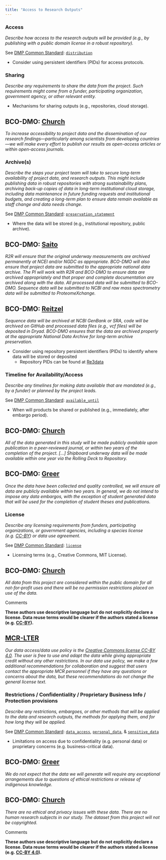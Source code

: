 ```yaml
---
title: "Access to Research Outputs"
---
```


### Access

*Describe how access to the research outputs will be provided (e.g., by publishing with a public domain license in a robust repository).  *

See [DMP Common Standard](https://github.com/RDA-DMP-Common/RDA-DMP-Common-Standard#dmp_table){target="_blank"}: [`distribution`](https://github.com/RDA-DMP-Common/RDA-DMP-Common-Standard#distribution_table){target="_blank"} 

-  Consider using persistent identifiers (PIDs) for access protocols. 


### Sharing

*Describe any requirements to share the data from the project. Such requirements might come from a funder, participating organization, government agency, or other relevant entity. *

-  Mechanisms for sharing outputs (e.g., repositories, cloud storage).

::: {.callout-note}
## BCO-DMO: [Church](../references_resources/works_cited.qmd){target="_blank"}
*To increase accessibility to project data and the dissemination of our research findings—particularly among scientists from developing countries—we will make every effort to publish our results as open-access articles or within open-access journals.*
:::

### Archive(s)

*Describe the steps your project team will take to secure long-term availability of project data, and research outputs. This might include publishing data in robust repositories with strong sustainability plans, archiving back-up copies of data in long-term institutional cloud storage, including data maintenance in future funding requests and institutional budgets, and creating a long-term plan to ensure data remain available as staff change and data needs change.  *

See [DMP Common Standard](https://github.com/RDA-DMP-Common/RDA-DMP-Common-Standard#dmp_table){target="_blank"}: [`preservation_statement`](https://github.com/RDA-DMP-Common/RDA-DMP-Common-Standard#dataset_preservation){target="_blank"} 

-  Where the data will be stored (e.g., institutional repository, public archive).

::: {.callout-note}
## BCO-DMO: [Saito](../references_resources/works_cited.qmd){target="_blank"}
*R2R will ensure that the original underway measurements are archived permanently at NCEI and/or NGDC as appropriate. BCO-DMO will also ensure that project data are submitted to the appropriate national data archive. The PI will work with R2R and BCO-DMO to ensure data are archived appropriately and that proper and complete documentation are archived along with the data. All processed data will be submitted to BCO-DMO. Sequence data will be submitted to NCBI and raw mass spectrometry data will be submitted to ProteomeXchange.*
:::
::: {.callout-note}   
## BCO-DMO: [Reitzel](../references_resources/works_cited.qmd){target="_blank"}
*Sequence data will be archived at NCBI GenBank or SRA, code will be archived on GitHub and processed data files (e.g., vcf files) will be deposited in Dryad. BCO-DMO ensures that the data are archived properly at the appropriate National Data Archive for long-term archive preservation.*
:::

-  Consider using repository persistent identifiers (PIDs) to identify where data will be stored or deposited
    -  Repository PIDs can be found at [Re3data](https://www.re3data.org){target="_blank"}


### Timeline for Availability/Access

*Describe any timelines for making data available that are mandated (e.g., by a funder) or planned by the project leads.  *

See [DMP Common Standard](https://github.com/RDA-DMP-Common/RDA-DMP-Common-Standard#dmp_table){target="_blank"}: [`available_until`](https://github.com/RDA-DMP-Common/RDA-DMP-Common-Standard#distribution_available_until){target="_blank"}

-  When will products be shared or published (e.g., immediately, after embargo period).

::: {.callout-note}
## BCO-DMO: [Church](../references_resources/works_cited.qmd){target="_blank"}
*All of the data generated in this study will be made publicly available upon publication in a peer-reviewed journal, or within two years of the completion of the project. […] Shipboard underway data will be made available within one year via the Rolling Deck to Repository.*
:::

::: {.callout-note}
## BCO-DMO: [Greer](../references_resources/works_cited.qmd){target="_blank"}
*Once the data have been collected and quality controlled, we will ensure all data are publicly available within two years. In general, we do not intend to impose any data embargos, with the exception of student generated data that will be used for the completion of student theses and publications.*
:::

### License

*Describe any licensing requirements from funders, participating organizations, or government agencies, including a species license (e.g. [CC-BY](https://creativecommons.org/licenses/by/4.0/deed.en)) or data use agreement.  *

See [DMP Common Standard](https://github.com/RDA-DMP-Common/RDA-DMP-Common-Standard#dmp_table){target="_blank"}: [`license`](https://github.com/RDA-DMP-Common/RDA-DMP-Common-Standard#license_table){target="_blank"}

-  Licensing terms (e.g., Creative Commons, MIT License).

::: {.callout-note}
## BCO–DMO: [Church](../references_resources/works_cited.qmd){target="_blank"}
*All data from this project are considered within the public domain for all not-for-profit uses and there will be no permission restrictions placed on use of the data.*
:::

:::{.commentbox}
::::{.commentbox-header}
:::::{.commentbox-icon}
:::::
Comments
::::
::::{.commentbox-body}
**These authors use descriptive language but do not explicitly declare a license.  Data reuse terms would be clearer if the authors stated a license (e.g. [CC-BY](https://creativecommons.org/licenses/by/4.0/){target="_blank"}).**
::::
:::

::: {.callout-note}
## [MCR-LTER](../references_resources/works_cited.qmd){target="_blank"}
*Our data access/data use policy is the [Creative Commons license CC-BY 4.0](https://creativecommons.org/licenses/by/4.0/){target="_blank"}. The user is free to use and adapt the data while giving appropriate credit without any other restrictions. In our data use policy, we make a few additional recommendations for collaboration and suggest that users contact the appropriate MCR personnel if they have any questions or concerns about the data, but these recommendations do not change the general license text.*
:::

### Restrictions / Confidentiality / Proprietary Business Info / Protection provisions

*Describe any restrictions, embargoes, or other methods that will be applied to the data and research outputs, the methods for applying them, and for how long they will be applied. *


See [DMP Common Standard](https://github.com/RDA-DMP-Common/RDA-DMP-Common-Standard#dmp_table){target="_blank"}: [`data_access`](https://github.com/RDA-DMP-Common/RDA-DMP-Common-Standard#distribution_data_access){target="_blank"}, [`personal_data`](https://github.com/RDA-DMP-Common/RDA-DMP-Common-Standard#dataset_personal_data){target="_blank"}, & [`sensitive_data`](https://github.com/RDA-DMP-Common/RDA-DMP-Common-Standard#dataset_sensitive_data){target="_blank"}

-  Limitations on access due to confidentiality (e.g. personal data) or proprietary concerns (e.g. business-critical data).  

::: {.callout-note}
## BCO-DMO: [Greer](../references_resources/works_cited.qmd){target="_blank"}
*We do not expect that the data we will generate will require any exceptional arrangements due to questions of ethical restrictions or release of indigenous knowledge.*
:::

::: {.callout-note}
## BCO-DMO:  [Church](../references_resources/works_cited.qmd){target="_blank"}
*There are no ethical and privacy issues with these data. There are no human research subjects in our study. The dataset from this project will not be copyrighted.*
:::

:::{.commentbox}
::::{.commentbox-header}
:::::{.commentbox-icon}
:::::
Comments
::::
::::{.commentbox-body}
**These authors use descriptive language but do not explicitly declare a license.  Data reuse terms would be clearer if the authors stated a license (e.g. [CC-BY 4.0](https://creativecommons.org/licenses/by/4.0/){target="_blank"}).**
::::
:::
